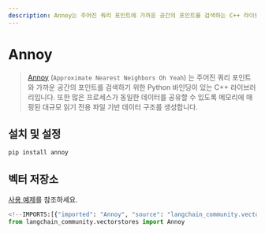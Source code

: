 ```yaml
---
description: Annoy는 주어진 쿼리 포인트에 가까운 공간의 포인트를 검색하는 C++ 라이브러리입니다. Python 바인딩을 지원합니다.
---
```


# Annoy

> [Annoy](https://github.com/spotify/annoy) (`Approximate Nearest Neighbors Oh Yeah`)
는 주어진 쿼리 포인트와 가까운 공간의 포인트를 검색하기 위한 Python 바인딩이 있는 C++ 라이브러리입니다. 또한 많은 프로세스가 동일한 데이터를 공유할 수 있도록 메모리에 매핑된 대규모 읽기 전용 파일 기반 데이터 구조를 생성합니다.

## 설치 및 설정

```bash
pip install annoy
```


## 벡터 저장소

[사용 예제](/docs/integrations/vectorstores/annoy)를 참조하세요.

```python
<!--IMPORTS:[{"imported": "Annoy", "source": "langchain_community.vectorstores", "docs": "https://api.python.langchain.com/en/latest/vectorstores/langchain_community.vectorstores.annoy.Annoy.html", "title": "Annoy"}]-->
from langchain_community.vectorstores import Annoy
```